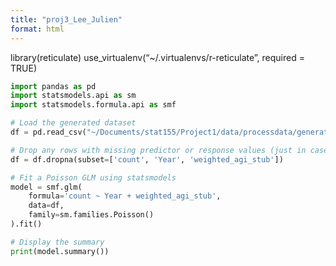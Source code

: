 ```yaml
---
title: "proj3_Lee_Julien"
format: html
---
```


library(reticulate)
use_virtualenv("~/.virtualenvs/r-reticulate", required = TRUE)

```python
import pandas as pd
import statsmodels.api as sm
import statsmodels.formula.api as smf

# Load the generated dataset
df = pd.read_csv("~/Documents/stat155/Project1/data/processdata/generateddata.csv")

# Drop any rows with missing predictor or response values (just in case)
df = df.dropna(subset=['count', 'Year', 'weighted_agi_stub'])

# Fit a Poisson GLM using statsmodels
model = smf.glm(
    formula='count ~ Year + weighted_agi_stub',
    data=df,
    family=sm.families.Poisson()
).fit()

# Display the summary
print(model.summary())


```

